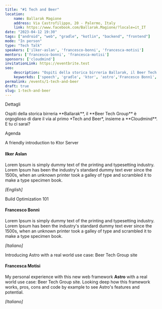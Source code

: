 ```yaml
---
title: "#1 Tech and Beer"
location: 
    name: Ballarak Magione
    address: Via Castrofilippo, 20 - Palermo, Italy
    link: https://www.facebook.com/Ballarak.Magione/?locale=it_IT
date: "2023-04-12 19:30"
tags: ["android", "web", "gradle", "kotlin", "backend", "frontend"]
mode: "In person"
type: "Tech Talk"
speakers: ['ilker-aslan', 'francesco-bonni', 'francesca-motisi']
mentors: ['francesco-bonni', 'francesca-motisi']
sponsors: ['cloudmind']
invitationLink: https://eventbrite.test
seo:
    description: "Ospiti della storica birreria Ballarak, il Beer Tech Group è orgoglioso di dare il via al primo Tech and Beer, insieme a Cloudmind. Al via con tre speech e due mentors."
    keyworkds: ['speech', 'gradle', 'ktor', 'astro','Francesco Bonnì', 'Ilker Aslan', 'Francesca Motisi', 'cloudmind' ]
permalink: /events/1-tech-and-beer
draft: true
slug: 1-tech-and-beer
---
```



<ContentTitle>Dettagli</ContentTitle>
<p class="text-center mb-10">Ospiti della storica birreria **Ballarak**, il **Beer Tech Group** è orgoglioso di dare il via al primo *Tech and Beer*, insieme a **Cloudmind**. E tu ci sarai?</p>

<ContentTitle>Agenda</ContentTitle>


<SpeechTitle>A friendly introduction to Ktor Server</SpeechTitle>
#### Ilker Aslan

Lorem Ipsum is simply dummy text of the printing and typesetting industry. Lorem Ipsum has been the industry's standard dummy text ever since the 1500s, when an unknown printer took a galley of type and scrambled it to make a type specimen book.

*[English]*

<SpeechTitle>Build Optimization 101</SpeechTitle>
#### Francesco Bonnì

Lorem Ipsum is simply dummy text of the printing and typesetting industry. Lorem Ipsum has been the industry's standard dummy text ever since the 1500s, when an unknown printer took a galley of type and scrambled it to make a type specimen book.

*[Italiano]*

<SpeechTitle>Introducing Astro with a real world use case: Beer Tech Group site</SpeechTitle>
#### Francesca Motisi

My personal experience with this new web framework **Astro** with a real world use case: Beer Tech Group site. Looking deep how this framework works, pros, cons and code by example to see Astro's features and potential.

*[Italiano]*

